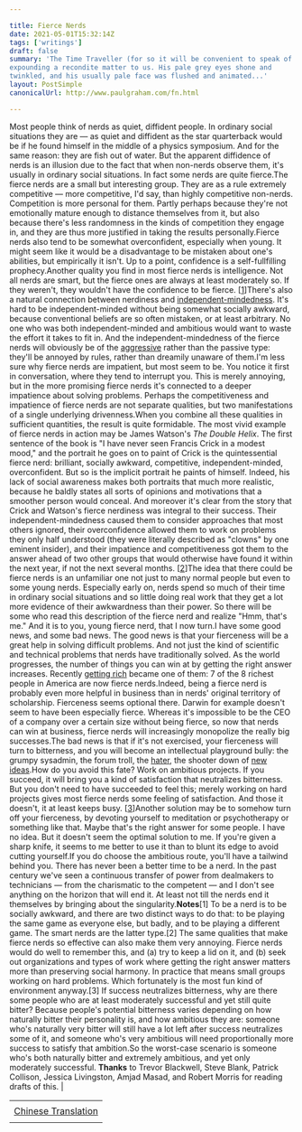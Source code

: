 ```yaml
---

title: Fierce Nerds
date: 2021-05-01T15:32:14Z
tags: ['writings']
draft: false
summary: 'The Time Traveller (for so it will be convenient to speak of him) was
expounding a recondite matter to us. His pale grey eyes shone and
twinkled, and his usually pale face was flushed and animated...'
layout: PostSimple
canonicalUrl: http://www.paulgraham.com/fn.html

---
```


Most people think of nerds as quiet, diffident people. In ordinary
social situations they are — as quiet and diffident as the star
quarterback would be if he found himself in the middle of a physics
symposium. And for the same reason: they are fish out of water.
But the apparent diffidence of nerds is an illusion due to the fact
that when non-nerds observe them, it's usually in ordinary social
situations. In fact some nerds are quite fierce.The fierce nerds are a small but interesting group. They are as a
rule extremely competitive — more competitive, I'd say, than highly
competitive non-nerds. Competition is more personal for them. Partly
perhaps because they're not emotionally mature enough to distance
themselves from it, but also because there's less randomness in the
kinds of competition they engage in, and they are thus more justified
in taking the results personally.Fierce nerds also tend to be somewhat overconfident, especially
when young. It might seem like it would be a disadvantage to be
mistaken about one's abilities, but empirically it isn't. Up to a
point, confidence is a self-fullfilling prophecy.Another quality you find in most fierce nerds is intelligence. Not
all nerds are smart, but the fierce ones are always at least
moderately so. If they weren't, they wouldn't have the confidence
to be fierce.
[[1](#f1n)]There's also a natural connection between nerdiness and
[independent-mindedness](think.html). It's hard to be
independent-minded without
being somewhat socially awkward, because conventional beliefs are
so often mistaken, or at least arbitrary. No one who was both
independent-minded and ambitious would want to waste the effort it
takes to fit in. And the independent-mindedness of the fierce nerds
will obviously be of the [aggressive](conformism.html)
rather than the passive type:
they'll be annoyed by rules, rather than dreamily unaware of them.I'm less sure why fierce nerds are impatient, but most seem to be.
You notice it first in conversation, where they tend to interrupt
you. This is merely annoying, but in the more promising fierce nerds
it's connected to a deeper impatience about solving problems. Perhaps
the competitiveness and impatience of fierce nerds are not separate
qualities, but two manifestations of a single underlying drivenness.When you combine all these qualities in sufficient quantities, the
result is quite formidable. The most vivid example of fierce nerds
in action may be James Watson's _The Double Helix_. The first sentence
of the book is "I have never seen Francis Crick in a modest mood,"
and the portrait he goes on to paint of Crick is the quintessential
fierce nerd: brilliant, socially awkward, competitive, independent-minded,
overconfident. But so is the implicit portrait he paints of himself.
Indeed, his lack of social awareness makes both portraits that much
more realistic, because he baldly states all sorts of opinions and
motivations that a smoother person would conceal. And moreover it's
clear from the story that Crick and Watson's fierce nerdiness was
integral to their success. Their independent-mindedness caused them
to consider approaches that most others ignored, their overconfidence
allowed them to work on problems they only half understood (they
were literally described as "clowns" by one eminent insider), and
their impatience and competitiveness got them to the answer ahead
of two other groups that would otherwise have found it within the
next year, if not the next several months.
[[2](#f2n)]The idea that there could be fierce nerds is an unfamiliar one not
just to many normal people but even to some young nerds. Especially
early on, nerds spend so much of their time in ordinary social
situations and so little doing real work that they get a lot more
evidence of their awkwardness than their power. So there will be
some who read this description of the fierce nerd and realize "Hmm,
that's me." And it is to you, young fierce nerd, that I now turn.I have some good news, and some bad news. The good news is that
your fierceness will be a great help in solving difficult problems.
And not just the kind of scientific and technical problems that
nerds have traditionally solved. As the world progresses, the number
of things you can win at by getting the right answer increases.
Recently [getting rich](richnow.html) became
one of them: 7 of the 8 richest people
in America are now fierce nerds.Indeed, being a fierce nerd is probably even more helpful in business
than in nerds' original territory of scholarship. Fierceness seems
optional there. Darwin for example doesn't seem to have been
especially fierce. Whereas it's impossible to be the CEO of a company
over a certain size without being fierce, so now that nerds can win
at business, fierce nerds will increasingly monopolize the really
big successes.The bad news is that if it's not exercised, your fierceness will
turn to bitterness, and you will become an intellectual playground
bully: the grumpy sysadmin, the forum troll, the
[hater](fh.html), the shooter
down of [new ideas](newideas.html).How do you avoid this fate? Work on ambitious projects. If you
succeed, it will bring you a kind of satisfaction that neutralizes
bitterness. But you don't need to have succeeded to feel this;
merely working on hard projects gives most fierce nerds some
feeling of satisfaction. And those it doesn't, it at least keeps
busy.
[[3](#f3n)]Another solution may be to somehow turn off your fierceness, by
devoting yourself to meditation or psychotherapy or something like
that. Maybe that's the right answer for some people. I have no idea.
But it doesn't seem the optimal solution to me. If you're given a
sharp knife, it seems to me better to use it than to blunt its edge
to avoid cutting yourself.If you do choose the ambitious route, you'll have a tailwind behind
you. There has never been a better time to be a nerd. In the past
century we've seen a continuous transfer of power from dealmakers
to technicians — from the charismatic to the competent — and I
don't see anything on the horizon that will end it. At least not
till the nerds end it themselves by bringing about the singularity.**Notes**[1]
To be a nerd is to be socially awkward, and there are two
distinct ways to do that: to be playing the same game as everyone
else, but badly, and to be playing a different game. The smart nerds
are the latter type.[2]
The same qualities that make fierce nerds so effective can
also make them very annoying. Fierce nerds would do well to remember
this, and (a) try to keep a lid on it, and (b) seek out organizations
and types of work where getting the right answer matters more than
preserving social harmony. In practice that means small groups
working on hard problems. Which fortunately is the most fun kind
of environment anyway.[3]
If success neutralizes bitterness, why are there some people
who are at least moderately successful and yet still quite bitter?
Because people's potential bitterness varies depending on how
naturally bitter their personality is, and how ambitious they are:
someone who's naturally very bitter will still have a lot left after
success neutralizes some of it, and someone who's very ambitious
will need proportionally more success to satisfy that ambition.So the worst-case scenario is someone who's both naturally bitter
and extremely ambitious, and yet only moderately successful.
**Thanks** to Trevor Blackwell, Steve Blank, Patrick Collison, Jessica
Livingston, Amjad Masad, and Robert Morris for reading drafts of this. |

|                                                                |
| -------------------------------------------------------------- |
|                                                                |
| [Chinese Translation](https://xueqiu.com/6663886898/188768282) |
|                                                                |
